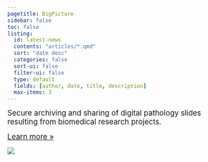 ```yaml
---
pagetitle: BigPicture
sidebar: false
toc: false
listing:
  id: latest-news
  contents: "articles/*.qmd"
  sort: "date desc"
  categories: false
  sort-ui: false
  filter-ui: false
  type: default
  fields: [author, date, title, description]
  max-items: 3
---
```


::: grid
::: g-col-6
<p>[Secure archiving and sharing of digital pathology slides
resulting from biomedical research
projects.]{style="font-size:larger;"}</p>

<p>[Learn more »](https://bigpicture.eu){style="font-size:larger;"}</p>
:::

::: g-col-6
![](/images/bp-logo.png)
:::
:::